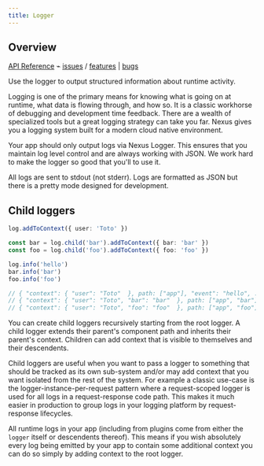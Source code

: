```yaml
---
title: Logger
---
```


## Overview

[API Reference](/api/modules/main/exports/logger) ⌁ [issues](https://nxs.li/issues/component/logger) / [features](https://nxs.li/issues/components/logger/features) | [bugs](https://nxs.li/issues/component/logger/bugs)

Use the logger to output structured information about runtime activity.

Logging is one of the primary means for knowing what is going on at runtime, what data is flowing through, and how so. It is a classic workhorse of debugging and development time feedback. There are a wealth of specialized tools but a great logging strategy can take you far. Nexus gives you a logging system built for a modern cloud native environment.

Your app should only output logs via Nexus Logger. This ensures that you maintain log level control and are always working with JSON. We work hard to make the logger so good that you'll to use it.

All logs are sent to stdout (not stderr). Logs are formatted as JSON but there is a pretty mode designed for development.

## Child loggers

```ts
log.addToContext({ user: 'Toto' })

const bar = log.child('bar').addToContext({ bar: 'bar' })
const foo = log.child('foo').addToContext({ foo: 'foo' })

log.info('hello')
bar.info('bar')
foo.info('foo')

// { "context": { "user": "Toto"  }, path: ["app"], "event": "hello", ... }
// { "context": { "user": "Toto", "bar": "bar"  }, path: ["app", "bar"], "event": "bar", ... }
// { "context": { "user": "Toto", "foo": "foo"  }, path: ["app", "foo"], "event": "foo", ... }
```

You can create child loggers recursively starting from the root logger. A child logger extends their parent's component path and inherits their parent's context. Children can add context that is visible to themselves and their descendents.

Child loggers are useful when you want to pass a logger to something that should be tracked as its own sub-system and/or may add context that you want isolated from the rest of the system. For example a classic use-case is the logger-instance-per-request pattern where a request-scoped logger is used for all logs in a request-response code path. This makes it much easier in production to group logs in your logging platform by request-response lifecycles.

All runtime logs in your app (including from plugins come from either the `logger` itself or descendents thereof). This means if you wish absolutely every log being emitted by your app to contain some additional context you can do so simply by adding context to the root logger.
